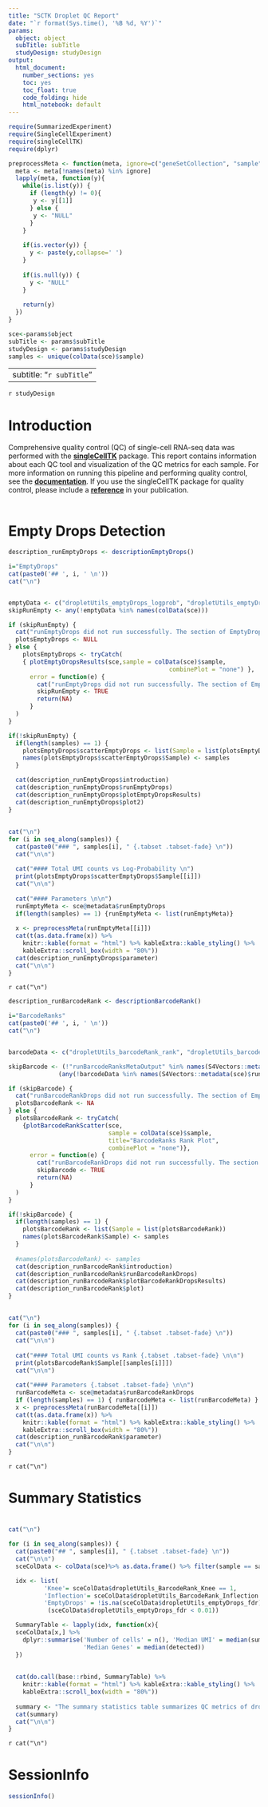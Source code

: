 ```yaml
---
title: "SCTK Droplet QC Report"
date: "`r format(Sys.time(), '%B %d, %Y')`"
params: 
  object: object
  subTitle: subTitle
  studyDesign: studyDesign
output:
  html_document:
    number_sections: yes
    toc: yes
    toc_float: true
    code_folding: hide
    html_notebook: default
---
```


```r
require(SummarizedExperiment)
require(SingleCellExperiment)
require(singleCellTK)
require(dplyr)

preprocessMeta <- function(meta, ignore=c("geneSetCollection", "sample")){
  meta <- meta[!names(meta) %in% ignore]
  lapply(meta, function(y){
    while(is.list(y)) {
      if (length(y) != 0){
       y <- y[[1]]  
      } else {
       y <- "NULL"
      }
    }
      
    if(is.vector(y)) {
      y <- paste(y,collapse=' ')
    }
      
    if(is.null(y)) {
      y <- "NULL"
    }
      
    return(y)
  })
}
```

```r
sce<-params$object
subTitle <- params$subTitle
studyDesign <- params$studyDesign
samples <- unique(colData(sce)$sample)
```

---
subtitle: "`r subTitle`"
---

`r studyDesign`
<br />

# Introduction
Comprehensive quality control (QC) of single-cell RNA-seq data was performed with the [**singleCellTK**](https://github.com/compbiomed/singleCellTK/tree/master) package. This report contains information about each QC tool and visualization of the QC metrics for each sample. For more information on running this pipeline and performing quality control, see the [**documentation**](http://sctk.camplab.net/articles/cmd_qc.html). If you use the singleCellTK package for quality control, please include a [**reference**](https://www.biorxiv.org/content/10.1101/329755v1.article-info) in your publication.
<br />
<br />


# Empty Drops Detection
```r
description_runEmptyDrops <- descriptionEmptyDrops()
```

```r
i="EmptyDrops"
cat(paste0('## ', i, ' \n'))
cat("\n")


emptyData <- c("dropletUtils_emptyDrops_logprob", "dropletUtils_emptyDrops_total")
skipRunEmpty <- any(!emptyData %in% names(colData(sce)))

if (skipRunEmpty) {
  cat("runEmptyDrops did not run successfully. The section of EmptyDrops is skipped")
  plotsEmptyDrops <- NULL
} else {
    plotsEmptyDrops <- tryCatch(
    { plotEmptyDropsResults(sce,sample = colData(sce)$sample,
                                             combinePlot = "none") },
      error = function(e) {
        cat("runEmptyDrops did not run successfully. The section of EmptyDrops is skipped")
        skipRunEmpty <- TRUE
        return(NA)
      }
  )
}

if(!skipRunEmpty) {
  if(length(samples) == 1) {
    plotsEmptyDrops$scatterEmptyDrops <- list(Sample = list(plotsEmptyDrops$scatterEmptyDrops))
    names(plotsEmptyDrops$scatterEmptyDrops$Sample) <- samples
  }

  cat(description_runEmptyDrops$introduction)
  cat(description_runEmptyDrops$runEmptyDrops)
  cat(description_runEmptyDrops$plotEmptyDropsResults)
  cat(description_runEmptyDrops$plot2)
}

```


## {.unlisted .unnumbered .toc-ignore .tabset .tabset-fade}
```r
cat("\n")
for (i in seq_along(samples)) {
  cat(paste0("### ", samples[i], " {.tabset .tabset-fade} \n"))
  cat("\n\n")
  
  cat("#### Total UMI counts vs Log-Probability \n")
  print(plotsEmptyDrops$scatterEmptyDrops$Sample[[i]])
  cat("\n\n")
  
  cat("#### Parameters \n\n")
  runEmptyMeta <- sce@metadata$runEmptyDrops
  if(length(samples) == 1) {runEmptyMeta <- list(runEmptyMeta)}
  
  x <- preprocessMeta(runEmptyMeta[[i]])
  cat(t(as.data.frame(x)) %>%
    knitr::kable(format = "html") %>% kableExtra::kable_styling() %>%
    kableExtra::scroll_box(width = "80%"))
  cat(description_runEmptyDrops$parameter)
  cat("\n\n")
}
```
`r cat("\n")`




```r
description_runBarcodeRank <- descriptionBarcodeRank()
```

```r
i="BarcodeRanks"
cat(paste0('## ', i, ' \n'))
cat("\n")


barcodeData <- c("dropletUtils_barcodeRank_rank", "dropletUtils_barcodeRank_total", "dropletUtils_barcodeRank_knee", "dropletUtils_barcodeRank_inflection", "sample", "dropletUtils_barcodeRank_fitted")

skipBarcode <- (!"runBarcodeRanksMetaOutput" %in% names(S4Vectors::metadata(sce))) || 
              (any(!barcodeData %in% names(S4Vectors::metadata(sce)$runBarcodeRanksMetaOutput[[1]])))

if (skipBarcode) {
  cat("runBarcodeRankDrops did not run successfully. The section of EmptyDrops is skipped")
  plotsBarcodeRank <- NA
} else {
  plotsBarcodeRank <- tryCatch(
    {plotBarcodeRankScatter(sce,
                            sample = colData(sce)$sample, 
                            title="BarcodeRanks Rank Plot",
                            combinePlot = "none")},
      error = function(e) {
        cat("runBarcodeRankDrops did not run successfully. The section of EmptyDrops is skipped")
        skipBarcode <- TRUE
        return(NA)
      }
  )
}

if(!skipBarcode) {
  if(length(samples) == 1) {
    plotsBarcodeRank <- list(Sample = list(plotsBarcodeRank))
    names(plotsBarcodeRank$Sample) <- samples
  }
  
  #names(plotsBarcodeRank) <- samples
  cat(description_runBarcodeRank$introduction)
  cat(description_runBarcodeRank$runBarcodeRankDrops)
  cat(description_runBarcodeRank$plotBarcodeRankDropsResults)
  cat(description_runBarcodeRank$plot)
}
```


## {.unlisted .unnumbered .toc-ignore .tabset .tabset-fade}
```r
cat("\n")
for (i in seq_along(samples)) {
  cat(paste0("### ", samples[i], " {.tabset .tabset-fade} \n"))
  cat("\n\n")
  
  cat("#### Total UMI counts vs Rank {.tabset .tabset-fade} \n\n")
  print(plotsBarcodeRank$Sample[[samples[i]]])
  cat("\n\n")
  
  cat("#### Parameters {.tabset .tabset-fade} \n\n")
  runBarcodeMeta <- sce@metadata$runBarcodeRankDrops
  if (length(samples) == 1) { runBarcodeMeta <- list(runBarcodeMeta) }
  x <- preprocessMeta(runBarcodeMeta[[i]])
  cat(t(as.data.frame(x)) %>%
    knitr::kable(format = "html") %>% kableExtra::kable_styling() %>%
    kableExtra::scroll_box(width = "80%"))
  cat(description_runBarcodeRank$parameter)
  cat("\n\n")  
}
```
`r cat("\n")`

# Summary Statistics {.tabset .tabset-fade}
# {.unlisted .unnumbered .toc-ignore .tabset .tabset-fade}
```r
cat("\n")

for (i in seq_along(samples)) {
  cat(paste0("## ", samples[i], " {.tabset .tabset-fade} \n"))
  cat("\n\n")
  sceColData <- colData(sce)%>% as.data.frame() %>% filter(sample == samples[i])

  idx <- list(
          'Knee'= sceColData$dropletUtils_BarcodeRank_Knee == 1,
          'Inflection'= sceColData$dropletUtils_BarcodeRank_Inflection == 1, 
          'EmptyDrops' = !is.na(sceColData$dropletUtils_emptyDrops_fdr) &
           (sceColData$dropletUtils_emptyDrops_fdr < 0.01))

  SummaryTable <- lapply(idx, function(x){
  sceColData[x,] %>% 
    dplyr::summarise('Number of cells' = n(), 'Median UMI' = median(sum), 
                     'Median Genes' = median(detected))
  })
  
    
  cat(do.call(base::rbind, SummaryTable) %>% 
    knitr::kable(format = "html") %>% kableExtra::kable_styling() %>%
    kableExtra::scroll_box(width = "80%"))
    
  summary <- "The summary statistics table summarizes QC metrics of droplets that passed different cell detection cutoff. Here it summarizes number of cells passing the cutoff, median of UMI count and median of genes detected per cell."
  cat(summary)
  cat("\n\n") 
}
```
`r cat("\n")`

# SessionInfo
```r
sessionInfo()
```
